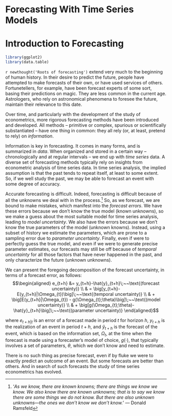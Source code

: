 # Forecasting With Time Series Models {-}

# Introduction to Forecasting

```r
library(ggplot2)
library(data.table)
```

`r newthought('Roots of forecasting')` extend very much to the beginning of human history. In their desire to predict the future, people have attempted to make forecasts of their own, or have used services of others. Fortunetellers, for example, have been forecast experts of some sort, basing their predictions on magic. They are less common in the current age. Astrologers, who rely on astronomical phenomena to foresee the future, maintain their relevance to this date. 

Over time, and particularly with the development of the study of econometrics, more rigorous forecasting methods have been introduced and developed. All methods -- primitive or complex, spurious or scientifically substantiated -- have one thing in common: they all rely (or, at least, pretend to rely) on *information*.

Information is key in forecasting. It comes in many forms, and is summarized in *data*. When organized and stored in a certain way -- chronologically and at regular intervals -- we end up with *time series* data. A diverse set of forecasting methods typically rely on insights from econometric analysis of time series data. In time series analysis, the implied assumption is that the past tends to repeat itself, at least to some extent. So, if we well study the past, we may be able to forecast an event with some degree of accuracy. 

Accurate forecasting is difficult. Indeed, forecasting is difficult because of all the unknowns we deal with in the process.^['*As we know, there are known knowns; there are things we know we know. We also know there are known unknowns; that is to say we know there are some things we do not know. But there are also unknown unknowns—the ones we don't know we don't know.*'
--- Donald Ramsfeld] So, as we forecast, we are bound to make mistakes, which manifest into the *forecast errors*. We have these errors because we don't know the true model (known unknowns), so we make a guess about the most suitable model for time series analysis, leading to *model uncertainty*. We also have the errors because we don't know the true parameters of the model (unknown knowns). Instead, using a subset of history we estimate the parameters, which are prone to a sampling error due to *parameter uncertainty*. Finally, even if were to perfectly guess the true model, and even if we were to generate precise parameter estimates, our forecasts may still be off because of *temporal uncertainty* for all those factors that have never happened in the past, and only characterize the future (unknown unknowns). 

We can present the foregoing decomposition of the forecast uncertainty, in terms of a forecast error, as follows:
$$\begin{aligned}
		e_{t+h} &= y_{t+h}-\hat{y}_{t+h}\;~~\text{(forecast uncertainty)}   \\
		& = \big[y_{t+h}-E(y_{t+h}|\Omega_{t})\big]\;~~\text{(temporal uncertainty)}  \\
		& + \big[E(y_{t+h}|\Omega_{t}) - g(\Omega_{t};\theta)\big]\;~~\text{(model uncertainty)}  \\
		& + \big[g(\Omega_{t};\theta)-\hat{y}_{t+h}\big]\;~~\text{(parameter uncertainty)}
		\end{aligned}$$
		
where $e_{t+h|t}$ is an error of a forecast made in period $t$ for horizon $h$, $y_{t+h}$ is the realization of an event in period $t+h$, and $\hat{y}_{t+h}$ is the forecast of the event, which is based on the information set, $\Omega_t$, at the time when the forecast is made using a forecaster's model of choice, $g(\cdot)$, that typically involves a set of parameters, $\theta$, which we don't know and need to estimate.

There is no such thing as precise forecast, even if by fluke we were to exactly predict an outcome of an event. But some forecasts are better than others. And in search of such forecasts the study of time series econometrics has evolved. 

